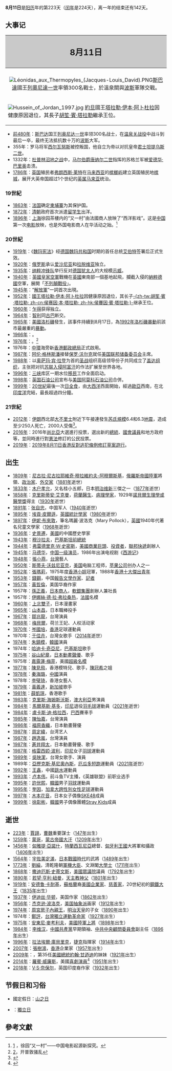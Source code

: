 {{noteTA
|1=zh:魏瑪; zh-hans:魏玛; zh-hant:威瑪;
|2=zh-hans:侯赛因·本·塔拉勒;zh-tw:胡笙·賓·塔拉勒;zh-hk:侯賽因·賓·塔拉勒;
|3=zh-hans:艾伦·格林斯潘;zh-hk:艾倫·格林斯潘;zh-tw:亞倫·葛林斯班;
|4=zh-hans:联邦储备系统; zh-tw:聯邦準備系統; zh-hk:聯邦儲備系統;
|5=zh-hans:奥萨马·本·拉登;zh-hk:奧薩瑪·賓·拉登;zh-tw:奧薩瑪·賓·拉登;
|6=zh-cn:大不里士; zh-tw:大布里士; zh-hk:大不里士; zh-sg:大不里士;
|7=zh-hans:里氏震级;zh-hk:黎克特制;zh-tw:芮氏規模;
|8=zh-hant:史蒂夫·沃茲尼克; zh-hans:斯蒂夫·沃兹尼亚克;
|9=zh-hans:玛格丽特·米切尔;zh-tw:瑪格麗特·米契爾;zh-hk:瑪嘉烈·米契爾;
|10=zh-hans:肯尼迪; zh-tw:甘迺迪; zh-hk:甘迺迪;
}}
{{DayInMonth|8}}

'''8月11日'''是[[阳历|阳历]]年的第223天（[[闰年|闰年]]是224天），离一年的结束还有142天。

== 大事记 ==
{| cellspacing = "0"  align = "right" cellpadding = "4" rules = "all" class = "hintergrundfarbe1 rahmenfarbe1 float-right" style = "margin-left:8px; border-style:solid; border-width:1px; border-collapse:collapse; empty-cells:show; font-size: 80%; width:400px"
! colspan = "2" style="font-size: 160%; text-align:center; background:#C9C9C9"| 8月11日
|- style = "vertical-align:top;"
|-
| colspan = "2" | <center>[[File:Léonidas_aux_Thermopyles_(Jacques-Louis_David).PNG|center]][[斯巴達|斯巴達]]國王[[列奧尼達一世|列奧尼達一世]]率領300名戰士，於溫泉關與[[波斯|波斯]]軍隊交戰。
|-
| [[File:Hussein_of_Jordan_1997.jpg|center]] [[約旦|約旦]]國王[[塔拉勒·伊本·阿卜杜拉|塔拉勒·伊本·阿卜杜拉]]因健康原因退位，其長子[[胡笙·賓·塔拉勒|胡笙·賓·塔拉勒]]繼承王位。
| [[File:Hong_Kong_General_Post_Office.JPG|center]] 第四代[[香港郵政總局|香港郵政總局]]大樓落成啟用。
|}

* [[前480年|前480年]]：[[斯巴达|斯巴达]]国王[[列奥尼达一世|列奥尼达一世]]率领300名战士，在[[温泉关战役|温泉关战役]]中战斗到最后一卒，最终无法抵抗数十万的[[波斯|波斯]]大军。
* 355年：罗马将军[[西尔瓦努斯_(步兵统帅)|西尔瓦努斯]]被控叛国，他自立为帝以对抗皇帝[[君士坦提乌斯二世|君士坦提乌斯二世]]。
* 1332年：[[杜普林沼地之战|杜普林沼地之战]]中，[[马尔伯爵唐纳尔二世|马尔伯爵唐纳尔二世]]指挥的苏格兰军被[[爱德华·巴里奥|爱德华·巴里奥]]击溃。
* [[1786年|1786年]]：[[英国|英国]]殖民者[[弗朗西斯·莱特|弗朗西斯·莱特]]在[[马来西亚|马来西亚]]的[[槟榔屿|槟榔屿]]建立英国殖民地[[槟城|槟城]]，展开大英帝国超过1个世纪的[[英属马来亚|英属马来亚]]统治。

=== 19世紀 ===
* [[1863年|1863年]]：[[法国|法国]]确定[[柬埔寨|柬埔寨]]为其保护国。
* [[1872年|1872年]]：[[清朝|清朝]]政府首次派遣[[留学生|留学生]]出洋。
* [[1896年|1896年]]：[[上海|上海]]徐园茶樓内的“又一村”由法國商人放映了“西洋影戏”。这是[[中国|中国]]第一次[[电影|电影]]放映，也是外国电影商人在华活动之始。<ref>[http://xuewen.cnki.net/CJFD-DDDY201111016.html] {{Wayback|url=http://xuewen.cnki.net/CJFD-DDDY201111016.html |date=20160304201013 }}，徐园“又一村”——中国电影起源新探究。</ref>

=== 20世紀 ===
* [[1919年|1919年]]：《[[魏玛宪法|魏玛宪法]]》经[[德国|德国]][[魏玛共和国|魏玛共和国]]时期的首任总统[[弗里德里希·艾伯特|艾伯特]]签署后正式生效。
* [[1920年|1920年]]：[[俄罗斯|俄罗斯]]承认[[爱沙尼亚|爱沙尼亚]]和[[拉脱维亚|拉脱维亚]]独立。
* [[1935年|1935年]]：[[冲锋队_(纳粹党)|纳粹冲锋队]]举行反对[[德国|德国]][[犹太人|犹太人]]的大规模[[示威|示威]]。
* [[1940年|1940年]]：[[英國皇家空軍|英國皇家空軍]]戰機在[[英國|英國]]東南部一個基地起飛，攔截入侵的[[納粹德國|納粹德國]]空軍，展開「[[不列顛戰役|不列顛戰役]]」。
* [[1945年|1945年]]：“[[中國人民解放軍|解放軍]]”一詞首次出現。
* [[1952年|1952年]]：[[約旦君主列表|國王]][[塔拉勒·伊本·阿卜杜拉|塔拉勒·伊本·阿卜杜拉]]因健康原因退位，其长子[[胡笙·賓·塔拉勒|-{zh-tw:胡笙·賓·塔拉勒; zh-cn:侯赛因·本·塔拉勒; zh-hk:侯賽因·賓·塔拉勒;}-]]继承王位。
* [[1960年|1960年]]：[[乍得|乍得]]获得独立。
* [[1964年|1964年]]：[[智利|智利]]同[[古巴|古巴]]断交。
* [[1965年|1965年]]：[[美國|美國]][[洛杉磯|洛杉磯]]{{link-en|瓦特區|Watts, Los Angeles}}發生{{link-en|瓦特暴动|Watts Riots|黑人暴動}}，該事件持續到8月17日，為[[1992年洛杉磯暴動|1992年洛杉磯暴動]]前該市最嚴重的[[暴動|暴動]]。
* [[1966年|1966年]]：{{citation needed|[[印度尼西亚|印度尼西亚]]与[[马来西亚|马来西亚]]正式宣布结束三年来的[[战争|战争]]|time=2013-8-11}}。
* [[1976年|1976年]]：{{citation needed|[[南非|南非]][[开普敦|开普敦]]郊区发生[[种族骚乱|种族骚乱]]|time=2013-8-11}}。<ref>[https://www.nytimes.com/1976/08/12/archives/17-blacks-killed-50-hurt-in-riots-near-cape-town-17-killed-50-hurt.html]，开普敦骚乱</ref>
* 1976年：[[中環|中環]]海旁新[[香港郵政總局|香港郵政總局]]正式啟用。
* [[1987年|1987年]]：[[阿伦·格林斯潘|阿伦·格林斯潘]]接替[[保罗·沃尔克|保罗·沃尔克]]就任[[美国联邦储备委员会|美国联邦储备委员会]]主席。
* [[1988年|1988年]]：以[[奥萨玛·宾·拉登|奥萨玛·宾·拉登]]为首的[[聖戰主義|圣战]]组织高级领导份子共同成立了[[盖达组织|盖达组织]]，主张把对抗[[阿富汗战争_(1979年)|苏联入侵阿富汗]]的作法扩展至世界各地。
* [[1996年|1996年]]：[[長江三峽|三峡]]库区一期水位[[移民|移民]]工作全面启动。
* [[1998年|1998年]]：[[英国石油公司|英国石油公司]]宣布与[[美国阿莫科石油公司|美国阿莫科石油公司]]合併。
* [[1999年|1999年]]：[[20世紀|20世紀]]最後一次[[日全食|日全食]]，由[[大西洋|大西洋]]西面開始，經過[[歐洲|歐]][[亞洲|亞]]西南，在北[[印度洋|印度洋]]完結，最長超過四分鐘。

=== 21世紀 ===
* [[2012年|2012年]]：[[伊朗|伊朗]]西北部[[大不里士|大不里士]]附近下午接連發生[[芮氏規模|芮氏規模]]6.4和6.3[[2012年大不里士地震|地震]]，造成至少250人死亡，2000人受傷<ref>{{cite news|title=伊朗地震已造成至少250人死亡|publisher=[[BBC|BBC中文網]]|url=http://www.bbc.co.uk/zhongwen/trad/world/2012/08/120812_iran_quake.shtml|date=2012-08-12|accessdate=2014-08-11|language=zh-hant|archive-date=2015-01-04|archive-url=https://web.archive.org/web/20150104175949/http://www.bbc.co.uk/zhongwen/trad/world/2012/08/120812_iran_quake.shtml|dead-url=no}}</ref>。
* [[2016年|2016年]]：2016年[[尚比亞|尚比亞]]大選進行投票，選出新的[[總統|總統]]、[[國會議員|國會議員]]和地方政府等，並同時進行對[[憲法|憲法]]修訂的公民投票。
* [[2019年|2019年]]：[[2019年8月11日香港反對逃犯條例修訂草案遊行|2019年8月11日香港反對逃犯條例修訂草案遊行]]。

== 出生 ==
* [[1809年|1809年]]：[[尼古拉·尼古拉耶維奇·穆拉維約夫-阿穆爾斯基|尼古拉·尼古拉耶維奇·穆拉維約夫-阿穆爾斯基]]，[[俄羅斯帝國|俄羅斯帝國]][[俄羅斯帝國陸軍|陸軍]]將領、[[政治家|政治家]]、[[外交家|外交家]]（[[1881年|1881年]]逝世）
* [[1833年|1833年]]：[[木户孝允|木户孝允]]，又名桂小五郎，日本[[明治维新|明治维新]]三傑之一（[[1877年|1877年]]逝世）
* [[1858年|1858年]]：[[克里斯蒂安·艾克曼|克里斯蒂安·艾克曼]]，[[荷蘭|荷蘭]][[醫生|醫生]]、[[病理學家|病理學家]]，1929年[[諾貝爾生理學或醫學獎|諾貝爾生理學或醫學獎]]得主（[[1930年|1930年]]逝世）
* [[1891年|1891年]]：[[张自忠|张自忠]]，中国军人（[[1940年|1940年]]逝世）
* [[1895年|1895年]]：[[埃貢·皮爾遜|埃貢·皮爾遜]]，[[英國|英國]][[統計學家|統計學家]]（[[1980年|1980年]]逝世）
* [[1897年|1897年]]：[[伊妮·布來敦|伊妮·布來敦]]，筆名瑪麗·波洛克（Mary Pollock），[[英國|英國]]1940年代著名兒童文學家（[[1968年|1968年]]逝世）
* [[1936年|1936年]]：[[史景遷|史景遷]]，[[美國|美國]]的中國歷史學家
* [[1943年|1943年]]：[[穆沙拉夫|穆沙拉夫]]，[[巴基斯坦總統|巴基斯坦前總統]]
* [[1944年|1944年]]：[[弗雷德里克·W·史密斯|弗雷德里克·W·史密斯]]，[[美國|美國]][[商人|商業巨頭]]、[[投資者|投資者]]，[[聯邦快遞|聯邦快遞]]創辦人
* [[1945年|1945年]]：[[马德华|马德华]]，[[中华人民共和国|中国]][[一级演员|一级演员]]，1986年出演电视剧《[[西游记_(1986年电视剧)|西游记]]》
* [[1948年|1948年]]：[[張小燕_(臺灣)|張小燕]]，[[台灣|台灣]]藝人
* [[1950年|1950年]]：[[斯蒂夫·沃兹尼亚克|斯蒂夫·沃兹尼亚克]]，[[美国|美国]]电脑工程师，[[苹果公司|苹果公司]]创办人之一
* [[1952年|1952年]]：[[張瑪莉|張瑪莉]]，1975年度[[香港小姐|香港小姐]]冠軍，1988年[[香港十大傑出青年|香港十大傑出青年]]
* [[1953年|1953年]]：[[錢鋼|錢鋼]]，中国[[报告文学|報告文學]][[作家|作家]]、[[記者|記者]]
* [[1957年|1957年]]：[[黃哲倫|黃哲倫]]，美国华裔作家
* 1957年：[[孫正義|孫正義]]，[[日本|日本]][[商人|商人]]，[[軟銀集團|軟銀集團]]創辦人兼社長
* 1957年：[[伊娜絲·德·拉·弗拉桑热|伊娜絲·德·拉·弗拉桑热]]，[[法國|法國]]名模
* [[1960年|1960年]]：[[上北雙子|上北雙子]]，日本漫畫家
* [[1965年|1965年]]：[[山本昌|山本昌]]，日本職棒投手
* [[1967年|1967年]]：[[鄒兆龍|鄒兆龍]]，台灣演員
* [[1968年|1968年]]：[[梅貝爾王妃_(荷蘭)|梅貝爾]]，荷兰王妃、人权活动家
* [[1970年|1970年]]：[[岑國培|岑國培]]，[[香港|香港]]足球運動員
* 1970年：[[于佳卉|于佳卉]]，台灣女歌手（[[2014年|2014年]]逝世）
* [[1974年|1974年]]：[[朱鎮模|朱鎮模]]，[[韓國|韓國]]演員
* 1974年：[[哈迪卡·奇亞尼|哈迪卡·奇亞尼]]，[[巴基斯坦|巴基斯坦]]歌手
* [[1975年|1975年]]：[[谷山紀章|谷山紀章]]，[[日本動畫|日本動畫]][[聲優|聲優]]、歌手
* 1975年：[[嘉露蓮·梅菲|嘉露蓮·梅菲]]，美國[[超級名模|超級名模]]
* [[1977年|1977年]]：[[陳見飛|陳見飛]]，香港模特兒、歌手，[[陳冠希|陳冠希]]之姐
* [[1978年|1978年]]：[[秦海璐|秦海璐]]，[[中國|中國]]演員
* 1978年：[[李璧琦|李璧琦]]，香港女藝人
* [[1979年|1979年]]：[[黃義達|黃義達]]，[[新加坡|新加坡]]歌手
* [[1981年|1981年]]：[[薛凱琪|薛凱琪]]，香港歌手
* [[1983年|1983年]]：[[克里斯·海姆斯沃斯|克里斯·海姆斯沃斯]]，[[澳大利亞|澳大利亞]]男演員
* [[1984年|1984年]]：[[馬爾基斯·基多|馬爾基斯·基多]]，[[印尼|印尼]]退役[[羽毛球|羽毛球]]運動員（[[2021年|2021年]]逝世）
* [[1984年|1984年]]：[[盧卡斯·迪·格拉西|盧卡斯·迪·格拉西]]，[[巴西|巴西]]賽車手
* [[1985年|1985年]]：[[陳怡嘉|陳怡嘉]]，台灣演員
* [[1986年|1986年]]：[[福原香織|福原香織]]，日本動畫聲優
* [[1987年|1987年]]：[[周定緯|周定緯]]，台湾艺人
* [[1987年|1987年]]：[[趙逸嵐|趙逸嵐]]，台灣演員
* [[1987年|1987年]]：[[蒼井翔太|蒼井翔太]]，日本動畫聲優、歌手
* [[1987年|1987年]]：[[格雷西婭·波利|格雷西婭·波利]]，[[印尼|印尼]]女子[[羽球|羽球]]運動員
* [[1989年|1989年]]：[[吳映潔|吳映潔]]，台灣女歌手、演員
* 1989年：[[亞歷克斯·基尼奧內斯|亞歷克斯·基尼奧內斯]]，[[厄瓜多|厄瓜多]][[短跑|短跑]]運動員（[[2021年|2021年]]逝世）
* [[1992年|1992年]]：[[王鑫_(跳水运动员)|王鑫]]，中國[[跳水|跳水]]運動員
* [[1993年|1993年]]：[[卢本伟|卢本伟]]，前斗鱼TV主播，《英雄联盟》前职业选手
* [[1995年|1995年]]：[[許侊熙|許侊熙]]，[[韓國|韓國]]男子[[羽球|羽球]]運動員
* [[1995年|1995年]]：[[奎因_(足球員)|奎因]]，[[加拿大|加拿大]][[跨性別女性|跨性別女性]][[足球|足球]]運動員
* [[1997年|1997年]]：[[木本花音|木本花音]]，日本女子偶像[[SKE48|SKE48]]成員
* [[1999年|1999年]]：[[徐彰彬|徐彰彬]]，[[韓國|韓國]]男子偶像團體[[Stray_Kids|Stray Kids]]成員

== 逝世 ==
* [[223年|223年]]：[[賈詡|賈詡]]，[[曹魏|曹魏]]重要謀士（[[147年|147年]]出生）
* [[1259年|1259年]]：[[蒙哥|蒙哥]]，[[蒙古帝國|蒙古帝國]][[大汗|大汗]]（[[1209年|1209年]]出生）
* [[1456年|1456年]]：[[匈雅提·亞諾什|匈雅提·亞諾什]]，[[特蘭西瓦尼亞|特蘭西瓦尼亞]]總督、[[匈牙利王國|匈牙利王國]]大將軍和攝政（[[1406年|1406年]]出生）
* [[1564年|1564年]]：[[宇佐美定滿|宇佐美定滿]]，[[日本戰國時代|日本戰國時代]]的武將（[[1489年|1489年]]出生）
* [[1773年|1773年]]：[[劉綸|劉綸]]，清乾隆朝[[軍機大臣|軍機大臣]]、文淵閣[[大學士|大學士]]（[[1711年|1711年]]出生）
* [[1868年|1868年]]：[[撒迪厄斯·史蒂文斯|撒迪厄斯·史蒂文斯]]，[[美國眾議院|美國眾議院]]議員（[[1792年|1792年]]出生）
* [[1890年|1890年]]：[[若望·亨利·紐曼|若望·亨利·紐曼]]，[[天主教|天主教]][[神父|神父]]（[[1801年|1801年]]出生）
* [[1919年|1919年]]：[[安德鲁·卡耐基|安德鲁·卡耐基]]，[[蘇格蘭|蘇格蘭]]裔[[美國|美國]][[企業家|企業家]]、[[慈善家|慈善家]]，20世紀初的[[鋼鐵大王|鋼鐵大王]]（[[1835年|1835年]]出生）
* [[1937年|1937年]]：[[伊迪丝·华顿|伊迪丝·华顿]]，美国作家（[[1862年|1862年]]出生）
* [[1956年|1956年]]：[[杰克逊·波洛克|杰克逊·波洛克]]，[[美国|美国]][[抽象派|抽象派]]画家（[[1912年|1912年]]出生）
* [[1974年|1974年]]：[[周宮房子內親王|周宮房子內親王]]，[[明治天皇|明治天皇]]的子女（[[1890年|1890年]]出生）
* 1974年：[[鄭評|鄭評]]，[[台灣獨立運動|台灣獨立運動]][[革命家|革命家]]（[[1927年|1927年]]出生）
* [[1975年|1975年]]：[[安東尼·麥考利夫|安東尼·麥考利夫]]，[[美國|美國]][[美國陸軍|陸軍]][[上將|上將]]（[[1898年|1898年]]出生）
* [[1984年|1984年]]：[[李维汉|李维汉]]，[[中國共產黨|中國共產黨]]早期領袖、[[中共中央顧問委員會|中共中央顧問委員會]]副主任（[[1896年|1896年]]出生）
* [[1996年|1996年]]：[[拉法埃爾·庫貝里克|拉法埃爾·庫貝里克]]，[[捷克|捷克]]指揮家（[[1914年|1914年]]出生）
* [[2007年|2007年]]：[[張樹鴻|張樹鴻]]，[[香港|香港]]企業家（[[1957年|1957年]]出生）
* [[2009年|2009年]]：{{link-en|尤尼斯·肯尼迪·施莱佛|Eunice Kennedy Shriver}}，第35任[[美國總統|美國總統]][[約翰·甘迺迪|約翰·甘迺迪]]的妹妹（[[1921年|1921年]]出生）
* [[2014年|2014年]]：[[羅賓·威廉斯|羅賓·威廉斯]]，美國[[喜劇演員|喜劇演員]]<ref>{{cite news|title=Comedian Robin Williams dead, sheriff says|first=Alan|last=Duke|publisher=[[CNN|CNN]]|url=http://www.cnn.com/2014/08/11/showbiz/robin-williams-dead/|date=2014-08-11|accessdate=2014-08-11|language=en|archive-date=2014-08-11|archive-url=https://web.archive.org/web/20140811231747/http://www.cnn.com/2014/08/11/showbiz/robin-williams-dead/|dead-url=no}}</ref>（[[1951年|1951年]]出生）
* [[2018年|2018年]]：[[V·S·奈保尔|V·S·奈保尔]]，英国印度裔作家（[[1932年|1932年]]出生）

== 节假日和习俗 ==
* {{JAP}}國定假日：[[山之日|山之日]]
* {{CHA}}：[[獨立日|獨立日]]

== 參考文獻 ==
{{reflist}}

{{commons category|11 August}}
{{月份}}